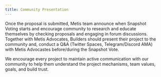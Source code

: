 ```yaml
---
title: Community Presentation
---
```


Once the proposal is submitted, Metis team announce when Snapshot Voting starts and encourage community to research and educate themselves by checking proposals and engaging in forum discussions. Together with Metis Advocates, Builders should present their project to the community and, conduct a Q&A (Twitter Spaces, Telegram/Discord AMA) with Metis Advocastes before/during the Snapshot Vote.

We encourage every project to maintain active communication with our community to help them understand the project mechanisms, team values, goals, and build trust.
